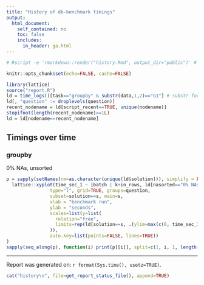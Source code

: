 ```yaml
---
title: "History of db-benchmark timings"
output:
  html_document:
    self_contained: no
    toc: false
    includes:
      in_header: ga.html
---
```

```r
# Rscript -e 'rmarkdown::render("history.Rmd", output_dir="public")' # has to be output_dir='public' as there is hardcode in benchplot for that path
```

```r
knitr::opts_chunk$set(echo=FALSE, cache=FALSE)
```

```r
library(lattice)
source("report.R")
ld = time_logs()[task=="groupby" & substr(data,1,2)=="G1"] # substr for clickhouse on-disk reported as G2
ld[, "question" := droplevels(question)]
recent_nodename = ld[script_recent==TRUE, unique(nodename)]
stopifnot(length(recent_nodename)==1L)
ld = ld[nodename==recent_nodename]
```

## Timings over time

### groupby

0% NAs, unsorted

```r
p = sapply(setNames(nm=as.character(unique(ld$solution))), simplify = FALSE, function(s)
  lattice::xyplot(time_sec_1 ~ ibatch | k+in_rows, ld[nasorted=="0% NAs, unsorted data"],
                type="l", grid=TRUE, groups=question,
                subset=solution==s, main=s,
                xlab = "benchmark run",
                ylab = "seconds",
                scales=list(y=list(
                  relation="free",
                  limits=rep(ld[solution==s, .(ylim=max(c(0, time_sec_1), na.rm=TRUE)), in_rows][ylim>0, list(list(c(0, ylim))), in_rows]$V1, each=3)
                )),
                auto.key=list(points=FALSE, lines=TRUE))
)
sapply(seq_along(p), function(i) print(p[[i]], split=c(1, i, 1, length(p)), more=i!=length(p))) -> nul
```

------

Report was generated on: `r format(Sys.time(), usetz=TRUE)`.  

```r
cat("history\n", file=get_report_status_file(), append=TRUE)
```
